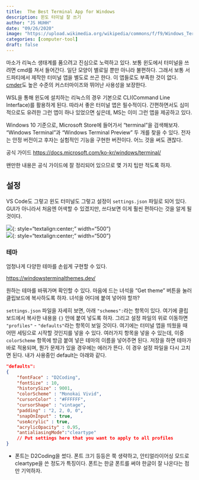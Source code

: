 ```yaml
---
title:  The Best Terminal App for Windows
description: 윈도 터미널 잘 쓰기 
author: "JS HUHH"
date: "09/26/2020"
image: "https://upload.wikimedia.org/wikipedia/commons/f/f9/Windows_Terminal_Logo.png"
categories: [computer-tool]
draft: false
---
```



마소가 리눅스 생태계를 품으려고 진심으로 노력하고 있다. 보통 윈도에서 터미널을 쓰려면 cmd를 쳐서 들어간다. 일단 모양이 별로일 뿐만 아니라 불편하다. 그래서 보통 서드파티에서 제작한 터미널 앱을 별도로 쓰곤 한다. 이 앱들로도 부족한 것이 없다. [cmder](https://cmder.net/)도 높은 수준의 커스터마이즈와 뛰어난 사용성을 보장한다. 

WSL을 통해 윈도에 설치하는 리눅스의 경우 기본으로 CLI(Command Line Interface)를 활용하게 된다. 따라서 좋은 터미널 앱은 필수적이다. 간편하면서도 심미적으로도 유려한 그런 앱이 하나 있었으면 싶은데, MS는 이미 그런 앱을 제공하고 있다. 

Windows 10 기준으로, Microsoft Store에 들어가서 "terminal"을 검색해보자. "Windows Terminal"과 "Windows Terminal Preview"  두 개를 찾을 수 있다. 전자는 안정 버전이고 후자는 실험적인 기능을 구현한 버전이다. 어느 것을 써도 괜찮다. 

공식 가이드 [https://docs.microsoft.com/ko-kr/windows/terminal/](https://docs.microsoft.com/ko-kr/windows/terminal/)

왠만한 내용은 공식 가이드에 잘 정리되어 있으므로 몇 가지 팁만 적도록 하자. 

## 설정 

VS Code도 그렇고 윈도 터미널도 그렇고 설정이 `settings.json` 파일로 되어 있다. GUI가 아니라서 처음엔 어색할 수 있겠지만, 쓰다보면 이게 훨씬 편하다는 것을 알게 될 것이다.

 ![](https://raw.githubusercontent.com/anarinsk/lostineconomics-v2-1/master/images/window-terminal/wt_1.png){: style="textalign:center; " width="500"}  
 ![](https://raw.githubusercontent.com/anarinsk/lostineconomics-v2-1/master/images/window-terminal/wt_2.png){: style="textalign:center; " width="500"}  

### 테마 

엄청나게 다양한 테마를 손쉽게 구현할 수 있다. 

[https://windowsterminalthemes.dev/](https://windowsterminalthemes.dev/)

원하는 테마를 바꿔가며 확인할 수 있다. 마음에 드는 녀석을 "Get theme" 버튼을 눌러 클립보드에 복사하도록 하자. 녀석을 어디에 붙여 넣어야 할까? 

`settings.json` 파일을 자세히 보면, 아래 `"schemes":`라는 항목이 있다. 여기에 클립보드에서 복사한 내용을 `{}` 안에 붙여 넣도록 하자. 그리고 설정 파일의 위로 이동하면 `"profiles"` - `"defaults"`라는 항목이 보일 것이다. 여기에는 터미널 앱을 띄웠을 때 어떤 세팅으로 시작할 것인지를 넣을 수 있다. 여러가지 항목을 넣을 수 있는데, 이중 `colorScheme` 항목에 방금 붙여 넣은 테마의 이름을 넣어주면 된다. 저장을 하면 테마가 바로 적용되며, 뭔가 문제가 있을 경우에는 에러가 뜬다. 이 경우 설정 파일을 다시 고치면 된다. 내가 사용중인 default는 아래와 같다. 

```json 
"defaults":
{
	"fontFace" : "D2Coding",
	"fontSize" : 10,
	"historySize" : 9001,
	"colorScheme" : "Monokai Vivid",
	"cursorColor" : "#FFFFFF",
	"cursorShape" : "vintage",
	"padding" : "2, 2, 0, 0",
	"snapOnInput" : true,
	"useAcrylic" : true,
	"acrylicOpacity" : 0.95,
	"antialiasingMode":"cleartype"
	// Put settings here that you want to apply to all profiles
}
```

- 폰트는 D2Coding을 썼다. 폰트 크기 등등은 쭉 생략하고, 안티얼라이어싱 모드로 cleartype을 쓴 정도가 특징이다. 폰트는 한글 폰트를 써야 한글이 잘 나온다는 점만 기억하자. 

